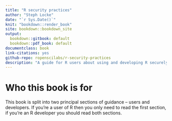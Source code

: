 ```yaml
--- 
title: "R security practices"
author: "Steph Locke"
date: "`r Sys.Date()`"
knit: "bookdown::render_book"
site: bookdown::bookdown_site
output:
  bookdown::gitbook: default
  bookdown::pdf_book: default
documentclass: book
link-citations: yes
github-repo: ropenscilabs/r-security-practices
description: "A guide for R users about using and developing R securely"
---
```



# Who this book is for
This book is split into two principal sections of guidance -- users and developers. If you're a user of R then you only need to read the first section, if you're an R developer you should read both sections.
